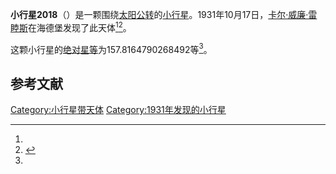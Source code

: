 {{Infobox planet
| bgcolour = #FFFFC0
| name = 2018 Schuster
| symbol = 
| image = 
| caption = 
| discovery = yes
| discovery_ref = 
| discoverer = [[卡尔·威廉·雷睦斯|卡尔·威廉·雷睦斯]]
| discovery_site = [[海德堡|海德堡]] 
| discovered = 1931年10月17日
| designations = yes
| mp_name = 
| named_after = 
| alt_names = 1931 UC/ 1973 UC1 / 2526 P-L
| mp_category = [[主带小行星|主带小行星]]
| orbit_ref = <ref name="a">[http://ssd.jpl.nasa.gov/sbdb.cgi?sstr=2018 2018 Schuster] {{Wayback|url=http://ssd.jpl.nasa.gov/sbdb.cgi?sstr=2018 |date=20210126014327 }}，小行星數據庫瀏覽器（JPL Small-Body Database Browser）－[[美国国家航空航天局|美国国家航空航天局]]喷气推进实验室</ref>
| epoch = 2456400.5 (2013年4月18日更新)
| aphelion = {{convert|2.603686429520313|AU|km|3|abbr=on|lk=out}}
| perihelion = {{convert|1.762867755108869|AU|km|3|abbr=on}}
| semimajor = {{convert|2.183277092314591|AU|km|3|abbr=on}}
| eccentricity = 0.192558855
| period = 1178.315835 [[日|日]]<br />3.23[[儒略年|儒略年]]
| avg_speed = 
| inclination = 2.558030175147559
| asc_node = 186.1006720600844
| mean_anomaly = 
| arg_peri = 157.8164790268492
| satellites = 
| physical_characteristics = yes
| dimensions = 
| mass = 
| density = 
| surface_grav = 
| escape_velocity = 
| sidereal_day = 
| axial_tilt = 
| pole_ecliptic_lat = 
| pole_ecliptic_lon = 
| albedo = 
| temperatures= 
| temp_name1 = 
| mean_temp_1 = 
| max_temp_1 = 
| temp_name2 = 
| max_temp_2 = 
| spectral_type = 
| abs_magnitude = 157.8164790268492
}}

'''小行星2018'''（{{lang-en|2018 Schuster}}）是一颗围绕[[太阳|太阳]][[公转|公转]]的[[小行星|小行星]]。1931年10月17日，[[卡尔·威廉·雷睦斯|卡尔·威廉·雷睦斯]]在海德堡发现了此天体<ref name="a" /><ref>{{cite news|title=小行星列表|url=http://cfa-www.harvard.edu/iau/lists/NumberedMPs.txt|accessdate=2013-07-08|newspaper=哈佛大学|archive-date=2008-05-17|archive-url=https://web.archive.org/web/20080517010638/http://cfa-www.harvard.edu/iau/lists/NumberedMPs.txt|dead-url=no}}</ref>。

这颗小行星的[[绝对星等|绝对星等]]为157.8164790268492等<ref name="a" />。

==参考文献==
{{reflist}}
{{Minor Planet Number|[[小行星2017|小行星2017]]|[[小行星2019|小行星2019]]}}

{{小天体}}

[[Category:小行星带天体|Category:小行星带天体]]
[[Category:1931年发现的小行星|Category:1931年发现的小行星]]

{{asteroid-stub}}